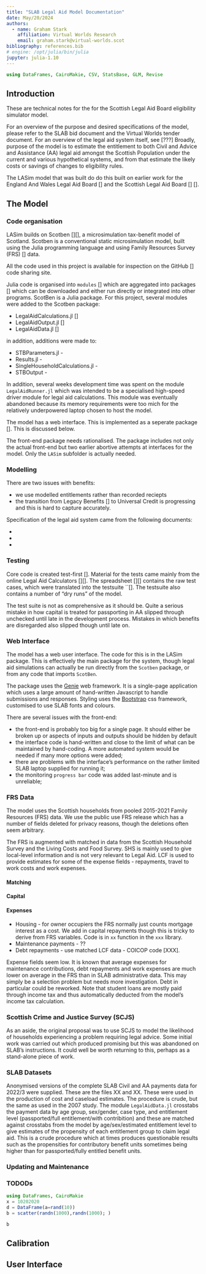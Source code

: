 ```yaml
---
title: "SLAB Legal Aid Model Documentation"
date: May/20/2024
authors:
  - name: Graham Stark
    affiliation: Virtual Worlds Research
    email: graham.stark@virtual-worlds.scot
bibliography: references.bib
# engine: /opt/julia/bin/julia
jupyter: julia-1.10
---
```

```julia
using DataFrames, CairoMakie, CSV, StatsBase, GLM, Revise
```


## Introduction

These are technical notes for the for the Scottish Legal Aid Board eligibility simulator model.

For an overview of the purpose and desired specifications of the model, please refer to the SLAB bid document and the Virtual Worlds tender document. For an overview of the legal aid system itself, see [???] Broadly, purpose of the model is to estimate the entitlement to both Civil and Advice and Assistance (AA) legal aid amongst the Scottish Population under the current and various hypothetical systems, and from that estimate the likely costs or savings of changes to eligibility rules. 

The LASim model that was built do do this built on earlier work for the England And Wales Legal Aid Board [] and the Scottish Legal Aid Board [] []. 

## The Model

### Code organisation

LASim builds on Scotben [][], a microsimulation tax-benefit model of Scotland. Scotben is a conventional static microsimulation model, built using the Julia programming language and using Family Resources Survey (FRS) [] data. 

All the code used in this project is available for inspection on the GitHub [] code sharing site.

Julia code is organised into `modules` [] which are aggregated into packages [] which can be downloaded and either run directly or integrated into other programs. ScotBen is a Julia package. For this project, several modules were added to the Scotben package:

* LegalAidCalculations.jl []
* LegalAidOutput.jl [] 
* LegalAidData.jl []

in addition, additions were made to:

* STBParameters.jl -
* Results.jl - 
* SingleHouseholdCalculations.jl -  
* STBOutput - 

In addition, several weeks development time was spent on the module `LegalAidRunner.jl` which was intended to be a specialised high-speed driver module for legal aid calculations. This module was eventually abandoned because its memory requirements were too mich for the relatively underpowered laptop chosen to host the model.

The model has a web interface. This is implemented as a seperate package []. This is discussed below. 

::: {.callout-note}

The front-end package needs rationalised. The package includes not only the actual front-end but two earlier abortive attempts at interfaces for the model. Only the `LASim` subfolder is actually needed.

:::

### Modelling 

::: {.callout-note}
There are two issues with benefits:

* we use modelled entitlements rather than recorded reciepts 
* the transition from Legacy Benefits [] to Universal Credit is progressing and this is hard to capture accurately. 
:::

Specification of the legal aid system came from the following documents:

*
*
*

### Testing 

Core code is created test-first []. Material for the tests came mainly from the online Legal Aid Calculators [][]. The spreadsheet 
[][] contains the raw test cases, which were translated into the testsuite ``[]. The testsuite also contains a number of "dry runs" of the model.

::: {.callout-note}
The test suite is not as comprehensive as it should be. Quite a serious mistake in how capital is treated for passporting in AA slipped through unchecked until late in the development process. Mistakes in which benefits are disregarded also slipped though until late on. 
:::
### Web Interface

The model has a web user interface. The code for this is in the LASim package. This is effectively the main package for the system, though legal aid simulations can actually be run directly from the `Scotben` package, or from any code that imports `ScotBen`. 

The package uses the [Genie]() web framework. It is a single-page application which uses a large amount of hand-written Javascript to handle submissions and responses. Styling uses the [Bootstrap]() css framework, customised to use SLAB fonts and colours. 


::: {.callout-note}
There are several issues with the front-end:

* the front-end is probably too big for a single page. It should either be broken up or aspects of inputs and outputs should be hidden by default
* the interface code is hand-written and close to the limit of what can be maintained by hand-coding. A more automated system would be needed if many more options were added;
* there are problems with the interface's performance on the rather limited SLAB laptop supplied for running it;
* the monitoring `progress bar` code was added last-minute and is unreliable;

:::


### FRS Data

The model uses the Scottish households from pooled 2015-2021 Family Resources (FRS) data. We use the public use FRS release which has a number of fields deleted for privacy reasons, though the deletions often seem arbitrary.

The FRS is augmented with matched in data from the Scottish Household Survey and the Living Costs and Food Survey. SHS is mainly used to give local-level information and is not very relevant to Legal Aid. LCF is used to provide estimates for some of the expense fields - repayments, travel to work costs and work expenses.


#### Matching 

#### Capital

#### Expenses

* Housing - for owner occupiers the FRS normally just counts mortgage interest as a cost. We add in capital repayments though this is tricky to derive from FRS variables. Code is in `xx` function in the `xxx` library. 
* Maintenance payments  - ??
* Debt repayments - use matched LCF data - COICOP code [XXX].

::: {.callout-note}

Expense fields seem low. It is known that average expenses for maintenance contributions, debt repayments and work expenses are much lower on average in the FRS than in SLAB administrative data. This may simply be a selection problem but needs more investigation. Debt in particular could be reworked. Note that student loans are mostly paid through income tax and thus automatically deducted from the model's income tax calculation.
:::

### Scottish Crime and Justice Survey (SCJS)

As an aside, the original proposal was to use SCJS to model the likelihood of households experiencing a problem requiring legal advice. Some initial work was carried out which produced promising but this was abandoned on SLAB's instructions. It could well be worth returning to this, perhaps as a stand-alone piece of work.  

### SLAB Datasets

Anonymised versions of the complete SLAB Civil and AA payments data for 2022/3 were supplied. These are the files XX and XX. 
These were used in the production of cost and caseload estimates. The procedure is crude, but the same as used in the 2007 study. The module `LegalAidData.jl` crosstabs the payment data by age group, sex/gender, case type, and entitlement level (passported/full entitlement/with contribition) and these are matched against crosstabs from the model by age/sex/estimated entitlement level to give estimates of the propensity of each entitlement group to claim legal aid. This is a crude procedure which at times produces questionable results such as the propensities for contributory benefit units sometimes being higher than for passported/fully entitled benefit units.    

### Updating and Maintenance

### TODODs

```julia
using DataFrames, CairoMakie
x = 10202020
d = DataFrame(a=rand(10))
b = scatter(randn(1000),randn(1000); )

b
```
## Calibration

## User Interface


